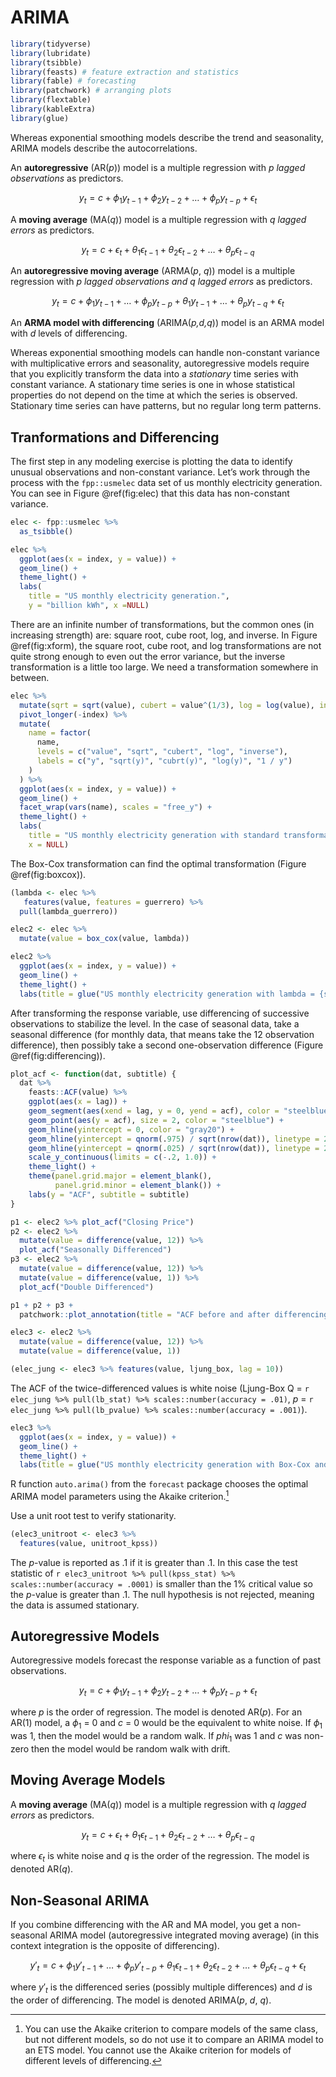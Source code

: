 # ARIMA {#arima}

```r
library(tidyverse)
library(lubridate)
library(tsibble)
library(feasts) # feature extraction and statistics
library(fable) # forecasting
library(patchwork) # arranging plots
library(flextable)
library(kableExtra)
library(glue)
```

Whereas exponential smoothing models describe the trend and seasonality, ARIMA models describe the autocorrelations.

An **autoregressive** (AR(*p*)) model is a multiple regression with *p* *lagged observations* as predictors.

$$y_t = c + \phi_1 y_{t-1} + \phi_2 y_{t-2} + \dots + \phi_p y_{t-p} + \epsilon_t$$

A **moving average** (MA(*q*)) model is a multiple regression with *q* *lagged errors* as predictors.

$$y_t = c + \epsilon_t + \theta_1 \epsilon_{t-1} + \theta_2 \epsilon_{t-2} + \dots + \theta_p \epsilon_{t-q}$$

An **autoregressive moving average** (ARMA(*p*, *q*)) model is a multiple regression with *p* *lagged observations and q lagged errors* as predictors.

$$y_t = c + \phi_1 y_{t-1} + \dots + \phi_p y_{t-p} + \theta_1 y_{t-1} + \dots + \theta_p y_{t-q} + \epsilon_t$$

An **ARMA model with differencing** (ARIMA(*p,d,q*)) model is an ARMA model with *d* levels of differencing.

Whereas exponential smoothing models can handle non-constant variance with multiplicative errors and seasonality, autoregressive models require that you explicitly transform the data into a *stationary* time series with constant variance. A stationary time series is one in whose statistical properties do not depend on the time at which the series is observed. Stationary time series can have patterns, but no regular long term patterns.

## Tranformations and Differencing

The first step in any modeling exercise is plotting the data to identify unusual observations and non-constant variance. Let's work through the process with the `fpp::usmelec` data set of us monthly electricity generation. You can see in Figure \@ref(fig:elec) that this data has non-constant variance.

```r
elec <- fpp::usmelec %>%
  as_tsibble() 
```

```r
elec %>%
  ggplot(aes(x = index, y = value)) +
  geom_line() +
  theme_light() +
  labs(
    title = "US monthly electricity generation.", 
    y = "billion kWh", x =NULL)
```

There are an infinite number of transformations, but the common ones (in increasing strength) are: square root, cube root, log, and inverse. In Figure \@ref(fig:xform), the square root, cube root, and log transformations are not quite strong enough to even out the error variance, but the inverse transformation is a little too large. We need a transformation somewhere in between.

```r
elec %>%
  mutate(sqrt = sqrt(value), cubert = value^(1/3), log = log(value), inverse = 1/value) %>%
  pivot_longer(-index) %>%
  mutate(
    name = factor(
      name, 
      levels = c("value", "sqrt", "cubert", "log", "inverse"),
      labels = c("y", "sqrt(y)", "cubrt(y)", "log(y)", "1 / y")
    )
  ) %>%
  ggplot(aes(x = index, y = value)) +
  geom_line() +
  facet_wrap(vars(name), scales = "free_y") +
  theme_light() +
  labs(
    title = "US monthly electricity generation with standard transformations.", 
    x = NULL)
```

The Box-Cox transformation can find the optimal transformation (Figure \@ref(fig:boxcox)). 

```r
(lambda <- elec %>% 
   features(value, features = guerrero) %>%
  pull(lambda_guerrero))

elec2 <- elec %>%
  mutate(value = box_cox(value, lambda))
```

```r
elec2 %>%
  ggplot(aes(x = index, y = value)) +
  geom_line() +
  theme_light() +
  labs(title = glue("US monthly electricity generation with lambda = {scales::number(lambda, accuracy = .001)} Box-Cox transformation."), x = NULL)
```

After transforming the response variable, use differencing of successive observations to stabilize the level. In the case of seasonal data, take a seasonal difference (for monthly data, that means take the 12 observation difference), then possibly take a second one-observation difference (Figure \@ref(fig:differencing)).

```r
plot_acf <- function(dat, subtitle) {
  dat %>%
    feasts::ACF(value) %>%
    ggplot(aes(x = lag)) +
    geom_segment(aes(xend = lag, y = 0, yend = acf), color = "steelblue") +
    geom_point(aes(y = acf), size = 2, color = "steelblue") +
    geom_hline(yintercept = 0, color = "gray20") +
    geom_hline(yintercept = qnorm(.975) / sqrt(nrow(dat)), linetype = 2, color = "goldenrod") +
    geom_hline(yintercept = qnorm(.025) / sqrt(nrow(dat)), linetype = 2, color = "goldenrod") +
    scale_y_continuous(limits = c(-.2, 1.0)) +
    theme_light() +
    theme(panel.grid.major = element_blank(),
          panel.grid.minor = element_blank()) +
    labs(y = "ACF", subtitle = subtitle)
}

p1 <- elec2 %>% plot_acf("Closing Price") 
p2 <- elec2 %>% 
  mutate(value = difference(value, 12)) %>% 
  plot_acf("Seasonally Differenced")
p3 <- elec2 %>% 
  mutate(value = difference(value, 12)) %>%
  mutate(value = difference(value, 1)) %>% 
  plot_acf("Double Differenced")

p1 + p2 + p3 +
  patchwork::plot_annotation(title = "ACF before and after differencing.")
```

```r
elec3 <- elec2 %>%
  mutate(value = difference(value, 12)) %>%
  mutate(value = difference(value, 1))

(elec_jung <- elec3 %>% features(value, ljung_box, lag = 10))
```

The ACF of the twice-differenced values is white noise (Ljung-Box Q = `r elec_jung %>% pull(lb_stat) %>% scales::number(accuracy = .01)`, *p* = `r elec_jung %>% pull(lb_pvalue) %>% scales::number(accuracy = .001)`).

```r
elec3 %>%
  ggplot(aes(x = index, y = value)) +
  geom_line() +
  theme_light() +
  labs(title = glue("US monthly electricity generation with Box-Cox and differencing."), x = NULL)
```

R function `auto.arima()` from the `forecast` package chooses the optimal ARIMA model parameters using the Akaike criterion.^[You can use the Akaike criterion to compare models of the same class, but not different models, so do not use it to compare an ARIMA model to an ETS model.  You cannot use the Akaike criterion for models of different levels of differencing.]

Use a unit root test to verify stationarity.

```r
(elec3_unitroot <- elec3 %>%
  features(value, unitroot_kpss))
```

The *p*-value is reported as .1 if it is greater than .1. In this case the test statistic of `r elec3_unitroot %>% pull(kpss_stat) %>% scales::number(accuracy = .0001)` is smaller than the 1% critical value so the *p*-value is greater than .1. The null hypothesis is not rejected, meaning the data is assumed stationary.

## Autoregressive Models

Autoregressive models forecast the response variable as a function of past observations. 

$$y_t = c + \phi_1 y_{t-1} + \phi_2 y_{t-2} + \dots + \phi_p y_{t-p} + \epsilon_t$$

where *p* is the order of regression. The model is denoted AR(*p*). For an AR(1) model, a $\phi_1$ = 0 and *c* = 0 would be the equivalent to white noise. If $\phi_1$ was 1, then the model would be a random walk. If $phi_1$ was 1 and *c* was non-zero then the model would be random walk with drift.

## Moving Average Models

A **moving average** (MA(*q*)) model is a multiple regression with *q* *lagged errors* as predictors.

$$y_t = c + \epsilon_t + \theta_1 \epsilon_{t-1} + \theta_2 \epsilon_{t-2} + \dots + \theta_p \epsilon_{t-q}$$

where $\epsilon_t$ is white noise and *q* is the order of the regression. The model is denoted AR(*q*). 

## Non-Seasonal ARIMA

If you combine differencing with the AR and MA model, you get a non-seasonal ARIMA model (autoregressive integrated moving average) (in this context integration is the opposite of differencing). 

$$y'_t = c + \phi_1 y'_{t-1} + \dots + \phi_p y'_{t-p} + \theta_1 \epsilon_{t-1} + \theta_2 \epsilon_{t-2} + \dots + \theta_p \epsilon_{t-q} + \epsilon_t$$

where $y'_t$ is the differenced series (possibly multiple differences) and *d* is the order of differencing. The model is denoted ARIMA(*p*, *d*, *q*).

